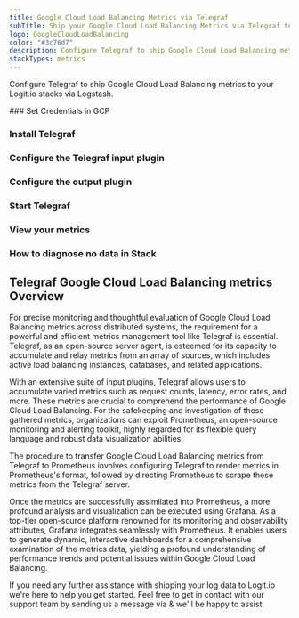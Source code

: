 ```yaml
---
title: Google Cloud Load Balancing Metrics via Telegraf
subTitle: Ship your Google Cloud Load Balancing Metrics via Telegraf to your Logit.io Stack
logo: GoogleCloudLoadBalancing
color: "#3c76d7"
description: Configure Telegraf to ship Google Cloud Load Balancing metrics to Logit.io. Use our Telegraf Google Cloud Load Balancing metrics example configuration.
stackTypes: metrics
---
```


Configure Telegraf to ship Google Cloud Load Balancing metrics to your Logit.io stacks via Logstash.

<Steps>
  ### Set Credentials in GCP

  <SetGCPCredentials intro="Google Cloud Load Balancing is an exclusive collection of services embedded within Google Cloud. It's meticulously structured for managing the distribution of network traffic across several servers, bolstering secure and efficient interaction across numerous software components in a cloud-oriented infrastructure."/>
  
  ### Install Telegraf

  <InstallTelegraf />

  ### Configure the Telegraf input plugin

  <TelegrafStackDriverInput metric_type="loadbalancing.googleapis.com"/>

  ### Configure the output plugin

  <TelegrafOutputPlugin />

  ### Start Telegraf

  <StartTelegraf />

  ### View your metrics
  <LaunchStack stackType="metrics" source="Google_Cloud_Load_Balancing_Metrics_via_Telegraf" utmMedium="metrics" utmCampaign="telegraf-GoogleCloudLoad Balancing-metrics" />

  ### How to diagnose no data in Stack

  <DiagnoseNoData />
</Steps>

## Telegraf Google Cloud Load Balancing metrics Overview

For precise monitoring and thoughtful evaluation of Google Cloud Load Balancing metrics across 
distributed systems, the requirement for a powerful and efficient metrics management tool like 
Telegraf is essential. Telegraf, as an open-source server agent, is esteemed for its capacity 
to accumulate and relay metrics from an array of sources, which includes active load balancing 
instances, databases, and related applications.

With an extensive suite of input plugins, Telegraf allows users to accumulate varied metrics 
such as request counts, latency, error rates, and more. These metrics are crucial to comprehend 
the performance of Google Cloud Load Balancing. For the safekeeping and investigation of these 
gathered metrics, organizations can exploit Prometheus, an open-source monitoring and alerting 
toolkit, highly regarded for its flexible query language and robust data visualization abilities.

The procedure to transfer Google Cloud Load Balancing metrics from Telegraf to Prometheus 
involves configuring Telegraf to render metrics in Prometheus's format, followed by directing 
Prometheus to scrape these metrics from the Telegraf server.

Once the metrics are successfully assimilated into Prometheus, a more profound analysis and 
visualization can be executed using Grafana. As a top-tier open-source platform renowned 
for its monitoring and observability attributes, Grafana integrates seamlessly with Prometheus. 
It enables users to generate dynamic, interactive dashboards for a comprehensive examination 
of the metrics data, yielding a profound understanding of performance trends and potential 
issues within Google Cloud Load Balancing.

If you need any further assistance with shipping your log data to Logit.io we're here to help 
you get started. Feel free to get in contact with our support team by sending us a message via <IntercomButton text="live chat" /> & we'll be happy to assist.